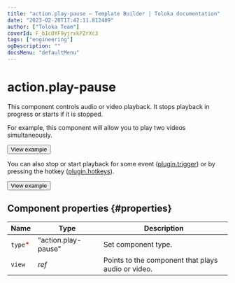 ```yaml
---
title: "action.play-pause — Template Builder | Toloka documentation"
date: "2023-02-20T17:42:11.812409"
author: ["Toloka Team"]
coverId: F_bIcOYF9yjrxkPZrXc3
tags: ["engineering"]
ogDescription: ""
docsMenu: "defaultMenu"
---
```



# action.play-pause

This component controls audio or video playback. It stops playback in progress or starts if it is stopped.

For example, this component will allow you to play two videos simultaneously.

<Button themeColor="light" view="default" size="l" type="link" url="https://ya.cc/t/AiIEBqw-3YbMBH">View example</Button>

You can also stop or start playback for some event ([plugin.trigger](/docs/template-builder/reference/plugin.trigger)) or by pressing the hotkey ([plugin.hotkeys](/docs/template-builder/reference/plugin.hotkeys)).

<Button themeColor="light" view="default" size="l" type="link" url="https://ya.cc/t/ip43S-aL3tz9c7">View example</Button>

## Component properties {#properties}

**Name** | **Type** | **Description**
----- | ----- | -----
`type`<span style="color: red">\*</span> | "action.play-pause" | Set component type.
`view` | _ref_ | Points to the component that plays audio or video.

<ContactSupport/>
